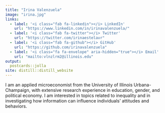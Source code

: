 ```yaml
---
title: "Irina Valenzuela"
image: "irina.jpg"
links:
  - label: '<i class="fab fa-linkedin"></i> LinkedIn'
    url: "https://www.linkedin.com/in/irinavalenzuela/"
  - label: '<i class="fab fa-twitter"></i> Twitter'
    url: "https://twitter.com/irinaestelavr"
  - label: '<i class="fab fa-github"></i> GitHub'
    url: "https://github.com/irinavalenzuela"
  - label: '<i class="fa fa-envelope" aria-hidden="true"></i> Email'
    url: "mailto:vlnzlrm2@illinois.edu"
output:
  postcards::jolla
site: distill::distill_website  
---
```

 

I am an applied microeconomist from the University of Illinois Urbana-Champaign, with extensive research experience in education, gender, and political economy. I am interested in topics related to inequality and in investigating how information can influence individuals' attitudes and behaviors.
